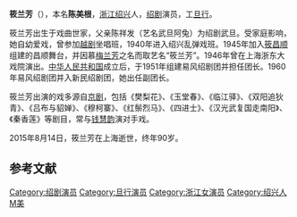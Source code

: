 '''筱兰芳'''（{{bd|1925年|3月|2015年|8月14日}}），本名'''陈美根'''，[[浙江|浙江]][[绍兴|绍兴]]人，[[绍剧|绍剧]]演员，工[[旦行|旦行]]。

筱兰芳出生于戏曲世家，父亲陈祥发（艺名武旦阿兔）为绍剧武旦。受家庭影响，她自幼爱戏，曾参加[[越剧|越剧]]坐唱班，1940年进入绍兴乱弹戏班。1945年加入[[筱昌顺|筱昌顺]]组建的昌顺舞台，并因慕[[梅兰芳|梅兰芳]]之名而取艺名“筱兰芳”。1946年曾在上海浙东大戏院演出。[[中华人民共和国|中华人民共和国]]成立后，于1951年组建易风绍剧团并担任团长。1960年易风绍剧团并入新民绍剧团，她出任副团长。{{r|shi}}{{r|shaoju}}{{r|dwnews}}

筱兰芳出演的戏多源自[[京剧|京剧]]，包括《樊梨花》、《玉堂春》、《临江驿》、《双阳追狄青》、《吕布与貂婵》、《穆柯寨》、《红鬃烈马》、《四进士》、《汉光武复国走南阳》、《秦香莲》等剧目，常与[[钱慧韵|钱慧韵]]演对手戏。{{r|shi}}{{r|shaoju}}

2015年8月14日，筱兰芳在上海逝世，终年90岁。{{r|dwnews}}

== 参考文献 ==
{{reflist|refs=
<ref name=shi>{{cite book|title=《绍剧发展史》|author=史萍|publisher=中国戏剧出版社|year=1996}}</ref>
<ref name=shaoju>{{cite web|url=http://www.chinashaoju.com/index.php/Rollpics/show/id/26|title=筱兰芳|publisher=浙江绍剧艺术研究院}}{{Dead link|date=2019年6月 |bot=InternetArchiveBot |fix-attempted=yes }}</ref>
<ref name=dwnews>{{cite web|url=http://entertainments.dwnews.com/big5/news/2015-08-20/59675980.html|title=紹劇藝術家筱蘭芳去世 六小齡童发文悼念|publisher=多维新闻|date=2015-08-20}}{{Dead link|date=2020年3月 |bot=InternetArchiveBot |fix-attempted=yes }}</ref>
}}

{{DEFAULTSORT:Xiao筱}}
[[Category:绍剧演员|Category:绍剧演员]]
[[Category:旦行演员|Category:旦行演员]]
[[Category:浙江女演员|Category:浙江女演员]]
[[Category:绍兴人|Category:绍兴人]]
[[Category:陈姓|M美]]